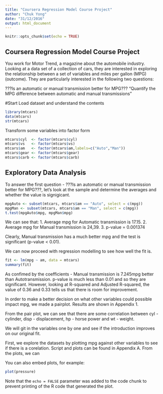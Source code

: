 ```yaml
---
title: "Coursera Regression Model Course Project"
author: "Chuk Yong"
date: "31/12/2016"
output: html_document
---
```


```r
knitr::opts_chunk$set(echo = TRUE)
```

## Coursera Regression Model Course Project

You work for Motor Trend, a magazine about the automobile industry. Looking at a data set of a collection of cars, they are interested in exploring the relationship between a set of variables and miles per gallon (MPG) (outcome). They are particularly interested in the following two questions:

???Is an automatic or manual transmission better for MPG???
"Quantify the MPG difference between automatic and manual transmissions"

#Start
Load dataset and understand the contents
```r
library(mtcars)
data(mtcars)
str(mtcars)
```
Transform some variables into factor form
```r
mtcars$cyl  <- factor(mtcars$cyl)
mtcars$vs   <- factor(mtcars$vs)
mtcars$am   <- factor(mtcars$am,labels=c("Auto","Man"))
mtcars$gear <- factor(mtcars$gear)
mtcars$carb <- factor(mtcars$carb)
```
## Exploratory Data Analysis
To answer the first question - ???Is an automatic or manual transmission better for MPG???, let's look at the sample and determine the averages and whether the value is signigicant. 

```r
mpgAuto <- subset(mtcars, mtcars$am == "Auto", select = c(mpg))
mpgMan <- subset(mtcars, mtcars$am == "Man", select = c(mpg))
t.test(mpgAuto$mpg, mpgMan$mpg)
```
We can see that:
1. Average mpg for Automatic transmission is 17.15.
2. Average mpg for Manual transmission is 24,39.
3. p-value = 0.001374

Clearly, Manual transmission has a much better mpg and the test is significant (p-value < 0.01).  

We can now proceed with regression modelling to see how well the fit is.  

```r
fit <- lm(mpg ~ am, data = mtcars)
summary(fit)
```
As confimed by the coefficients - Manual transmission is 7.245mpg better than Autotransmission.  p-value is much less than 0.01 and so they are significant.  However, looking at R-squared and Adjusted R-squared, the value of 0.36 and 0.33 tells us that there is room for improvement.

In order to make a better decision on what other variables could possible impact mpg, we made a pairplot.  Results are shown in Appendix 1.

From the pair plot, we can see that there are some correlation between cyl - cylinder, disp - displacement, hp - horse power and wt - weight. 

We will git in the variables one by one and see if the introduction improves on our original fit.




First, we explore the datasets by plotting mpg against other variables to see if there is a corelation.  Script and plots can be found in Appendix A.
From the plots, we can 

You can also embed plots, for example:

```r
plot(pressure)
```

Note that the `echo = FALSE` parameter was added to the code chunk to prevent printing of the R code that generated the plot.
